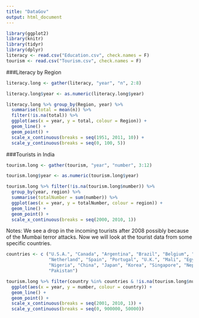 ---
title: "DataGov"
output: html_document
---

```{r setup, include=FALSE}
library(ggplot2)
library(knitr)
library(tidyr)
library(dplyr)
literacy <- read.csv("Education.csv", check.names = F)
tourism <- read.csv("Tourism.csv", check.names = F)
```


###Literacy by Region
```{r Tidy data and create plot}
literacy.long <- gather(literacy, "year", "n", 2:8)

literacy.long$year <- as.numeric(literacy.long$year)

literacy.long %>% group_by(Region, year) %>% 
  summarise(total = mean(n)) %>% 
  filter(!is.na(total)) %>% 
  ggplot(aes(x = year, y = total, colour = Region)) +
  geom_line() +
  geom_point() +
  scale_x_continuous(breaks = seq(1951, 2011, 10)) +
  scale_y_continuous(breaks = seq(0, 100, 5))

```


###Tourists in India 
```{r}
tourism.long <- gather(tourism, "year", "number", 3:12)

tourism.long$year <- as.numeric(tourism.long$year)

tourism.long %>% filter(!is.na(tourism.long$number)) %>% 
  group_by(year, region) %>% 
  summarise(totalNumber = sum(number)) %>% 
  ggplot(aes(x = year, y = totalNumber, colour = region)) +
  geom_line() +
  geom_point() +
  scale_x_continuous(breaks = seq(2000, 2010, 1))

```
Notes: We see a drop in the incoming tourists after 2008 possibly because of the Mumbai terror attacks. Now we will look at the tourist data from some specific countries.

```{r Tourists from specific countries}
countries <- c ("U.S.A.", "Canada", "Argentina", "Brazil", "Belgium", "France", "Germany", 
                "Netherland", "Spain", "Portugal", "U.K.", "Mali", "Egypt", "South Africa",
                "Nigeria", "China", "Japan", "Korea", "Singapore", "Nepal", "Bangladesh",
                "Pakistan")

tourism.long %>% filter(country %in% countries & !is.na(tourism.long$number)) %>% 
  ggplot(aes(x = year, y = number, colour = country)) +
  geom_line() +
  geom_point() +
  scale_x_continuous(breaks = seq(2001, 2010, 1)) +
  scale_y_continuous(breaks = seq(0, 900000, 50000))
```

